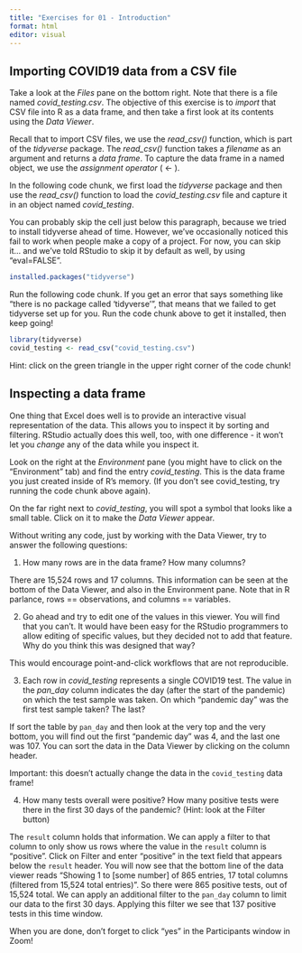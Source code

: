 ```yaml
---
title: "Exercises for 01 - Introduction"
format: html
editor: visual
---
```


## Importing COVID19 data from a CSV file

Take a look at the *Files* pane on the bottom right. Note that there is a file named *covid_testing.csv*. The objective of this exercise is to *import* that CSV file into R as a data frame, and then take a first look at its contents using the *Data Viewer*.

Recall that to import CSV files, we use the *read_csv()* function, which is part of the *tidyverse* package. The *read_csv()* function takes a *filename* as an argument and returns a *data frame*. To capture the data frame in a named object, we use the *assignment operator* ( \<- ).

In the following code chunk, we first load the *tidyverse* package and then use the *read_csv()* function to load the *covid_testing.csv* file and capture it in an object named *covid_testing*.


You can probably skip the cell just below this paragraph, because we tried to install tidyverse ahead of time.  However, we've occasionally noticed this fail to work when people make a copy of a project.  For now, you can skip it... and we've told RStudio to skip it by default as well, by using "eval=FALSE".

```r
installed.packages("tidyverse")
```

Run the following code chunk.  If you get an error that says something like "there is no package called 'tidyverse'", that means that we failed to get tidyverse set up for you.  Run the code chunk above to get it installed, then keep going!

```r
library(tidyverse)
covid_testing <- read_csv("covid_testing.csv")
```

Hint: click on the green triangle in the upper right corner of the code chunk!

## Inspecting a data frame

One thing that Excel does well is to provide an interactive visual representation of the data. This allows you to inspect it by sorting and filtering. RStudio actually does this well, too, with one difference - it won't let you *change* any of the data while you inspect it.

Look on the right at the *Environment* pane (you might have to click on the "Environment" tab) and find the entry *covid_testing*. This is the data frame you just created inside of R's memory. (If you don't see covid_testing, try running the code chunk above again).

On the far right next to *covid_testing*, you will spot a symbol that looks like a small table. Click on it to make the *Data Viewer* appear.

Without writing any code, just by working with the Data Viewer, try to answer the following questions:

1.  How many rows are in the data frame? How many columns?

There are 15,524 rows and 17 columns. This information can be seen at the bottom of the Data Viewer, and also in the Environment pane. Note that in R parlance, rows == observations, and columns == variables.

2.  Go ahead and try to edit one of the values in this viewer. You will find that you can't. It would have been easy for the RStudio programmers to allow editing of specific values, but they decided not to add that feature. Why do you think this was designed that way?

This would encourage point-and-click workflows that are not reproducible.

3.  Each row in *covid_testing* represents a single COVID19 test. The value in the *pan_day* column indicates the day (after the start of the pandemic) on which the test sample was taken. On which "pandemic day" was the first test sample taken? The last?

If sort the table by `pan_day` and then look at the very top and the very bottom, you will find out the first "pandemic day" was 4, and the last one was 107. You can sort the data in the Data Viewer by clicking on the column header.

Important: this doesn't actually change the data in the `covid_testing` data frame!

4.  How many tests overall were positive? How many positive tests were there in the first 30 days of the pandemic? (Hint: look at the Filter button)

The `result` column holds that information. We can apply a filter to that column to only show us rows where the value in the `result` column is "positive". Click on Filter and enter "positive" in the text field that appears below the `result` header. You will now see that the bottom line of the data viewer reads "Showing 1 to \[some number\] of 865 entries, 17 total columns (filtered from 15,524 total entries)". So there were 865 positive tests, out of 15,524 total. We can apply an additional filter to the `pan_day` column to limit our data to the first 30 days. Applying this filter we see that 137 positive tests in this time window.

When you are done, don't forget to click "yes" in the Participants window in Zoom!

